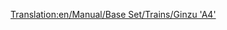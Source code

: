 [[Translation:en/Manual/Base Set/Trains/Ginzu 'A4']]
{{es/Manual/Base Set/Trains/Trenes|Imagen=[[File:en/Manual/Base Set/Trains/Ginzua4.png]]
|Nombre=Ginzu "A4"
|Precio=44.530 € (22.265 £)
|Velocidad=128 km/h (80 mph)
|Peso=162 t
|Potencia=1.200 CV (895 kW)
|Coste-anual=4.592 € (2.296 £)
|Diseño=1935
|Duración=20
|Capacidad=--
|Descripción=Es la máquina de vapor más comúnmente usada, hasta que hacen su aparición en el juego las locomotoras diésel (normalmente sustituida por la [[es/Manual/Base Set/Trains/UU '37'|UU "37"]]). La '''Ginzu "A4"''' está disponible desde el inicio (si comienza la partida en 1945), y es la segunda más rápida de todas las máquinas de vapor. Más tarde estará disponible la [[es/Manual/Base Set/Trains/SH '8P'|SH "8P"]], la última locomotora de vapor.
|Vida-real= Esta es una versión rebautizada de la locomotora [https://www.wikipedia.org/wiki/LNER Clase A4 «British Gresley A4»] locomotora. Una «British Gresley A4» , llamada "Mallard" (pato), es la titular del registro más rápido de locomotora de vapor a 202.8 km/h (126 mph).<br/>
Para más información, vea http://www.lner.info/locos/A/a4.shtml.
}}